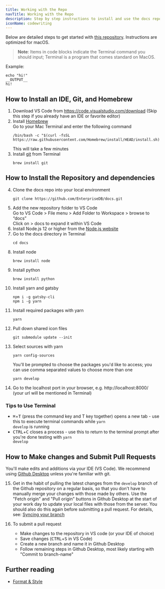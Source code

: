 ```yaml
---
title: Working with the Repo
navTitle: Working with the Repo
description: Step by step instructions to install and use the docs repo
iconName: codewriting
---
```


Below are detailed steps to get started with [this repository](https://github.com/EnterpriseDB/docs). Instructions are optimized for macOS.

> **Note**: Items in code blocks indicate the Terminal command you should input; Terminal is a program that comes standard on MacOS. 

Example:

  ```shell
  echo "hi!"
  __OUTPUT__
  hi!
  ```

## How to Install an IDE, Git, and Homebrew
1. Download VS Code from https://code.visualstudio.com/download (Skip this step if you already have an IDE or favorite editor)
2. Install [Homebrew](https://brew.sh/)   
    Go to your Mac Terminal and enter the following command  
    ```shell
    /bin/bash -c "$(curl -fsSL https://raw.githubusercontent.com/Homebrew/install/HEAD/install.sh)"
    ```  
    This will take a few minutes
3. Install [git](https://git-scm.com/) from Terminal  
    ```shell
    brew install git
    ```

## How to Install the Repository and dependencies
4. Clone the docs repo into your local environment  
    ```shell
    git clone https://github.com/EnterpriseDB/docs.git
    ```
5. Add the new repository folder to VS Code  
    Go to VS Code > File menu > Add Folder to Workspace > browse to “docs”  
    Click on > docs to expand it within VS Code
6. Install Node.js 12 or higher from the [Node.js website](https://nodejs.org/en/download/)
7. Go to the docs directory in Terminal   
    ```shell
    cd docs
    ```
8. Install node    
    ```shell
    brew install node
    ```
9. Install python  
    ```shell
    brew install python
    ```
10. Install yarn and gatsby  
    ```shell
    npm i -g gatsby-cli
    npm i -g yarn
    ```
11. Install required packages with yarn   
    ```shell
    yarn
    ```
12. Pull down shared icon files  
    ```shell
    git submodule update --init
    ```
13. Select sources with yarn  
    ```shell
    yarn config-sources
    ```
    You'll be prompted to choose the packages you'd like to access; you can use comma separated values to choose more than one  
    ```shell
    yarn develop
    ```
14. Go to the localhost port in your browser, e.g. http://localhost:8000/ (your url will be mentioned in Terminal)

### Tips to Use Terminal
- <kbd>⌘</kbd>+<kbd>T</kbd> (press the command key and T key together) opens a new tab - use this to execute terminal commands while <code>yarn develop</code> is running
- <kbd>CTRL</kbd>+<kbd>C</kbd> closes a process - use this to return to the terminal prompt after you're done testing with <code>yarn develop</code>

## How to Make changes and Submit Pull Requests
You'll make edits and additions via your IDE (VS Code). We recommend using [Github Desktop](https://desktop.github.com/) unless you're familiar with git.  

15. Get in the habit of pulling the latest changes from the `develop` branch of the Github repository on a regular basis, so that you don't have to manually merge your changes with those made by others. Use the "Fetch origin" and "Pull origin" buttons in Github Desktop at the start of your work day to update your local files with those from the server. You should also do this again before submitting a pull request. For details, see: [Syncing your branch
](https://docs.github.com/en/desktop/contributing-and-collaborating-using-github-desktop/syncing-your-branch)

16. To submit a pull request
    - Make changes to the repository in VS code (or your IDE of choice)
    - Save changes (<kbd>CTRL</kbd>+<kbd>S</kbd> in VS Code)
    - Create a new branch and name it in Github Desktop
    - Follow remaining steps in Github Desktop, most likely starting with "Commit to branch-name"


## Further reading

- [Format & Style](/community/contribute/style)
